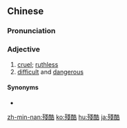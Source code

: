 {{also|残酷}}
==Chinese==
{{zh-forms|s=残酷}}

===Pronunciation===
{{zh-pron
|m=cánkù
|c=caan4 huk6
|h=pfs=chhàn-khu̍k
|mn=chân-khok
|cat=a
}}

===Adjective===
{{zh-adj}}

# [[cruel]]; [[ruthless]]
# [[difficult]] and [[dangerous]]

====Synonyms====
* {{zh-l|殘忍}}

{{zh-cat|Intermediate}}

[[zh-min-nan:殘酷]]
[[ko:殘酷]]
[[hu:殘酷]]
[[ja:殘酷]]